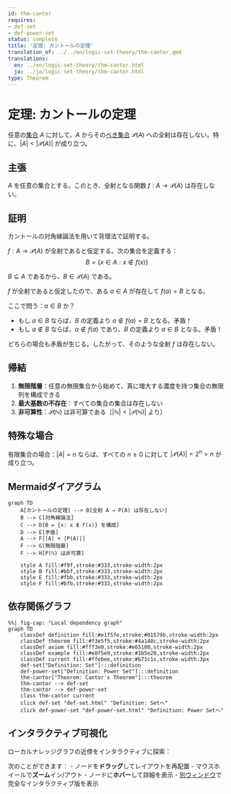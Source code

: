 ```yaml
---
id: thm-cantor
requires:
- def-set
- def-power-set
status: complete
title: '定理: カントールの定理'
translation_of: ../../en/logic-set-theory/thm-cantor.qmd
translations:
  en: ../en/logic-set-theory/thm-cantor.html
  ja: ../ja/logic-set-theory/thm-cantor.html
type: Theorem
---
```


# 定理: カントールの定理 {#thm-cantor}

任意の[集合](def-set.qmd) $A$ に対して、$A$ からその[べき集合](def-power-set.qmd) $\mathcal{P}(A)$ への全射は存在しない。特に、$|A| < |\mathcal{P}(A)|$ が成り立つ。

## 主張

$A$ を任意の集合とする。このとき、全射となる関数 $f: A \to \mathcal{P}(A)$ は存在しない。

## 証明

カントールの対角線論法を用いて背理法で証明する。

$f: A \to \mathcal{P}(A)$ が全射であると仮定する。次の集合を定義する：
$$B = \{x \in A : x \notin f(x)\}$$

$B \subseteq A$ であるから、$B \in \mathcal{P}(A)$ である。

$f$ が全射であると仮定したので、ある $a \in A$ が存在して $f(a) = B$ となる。

ここで問う：$a \in B$ か？

- もし $a \in B$ ならば、$B$ の定義より $a \notin f(a) = B$ となる。矛盾！
- もし $a \notin B$ ならば、$a \notin f(a)$ であり、$B$ の定義より $a \in B$ となる。矛盾！

どちらの場合も矛盾が生じる。したがって、そのような全射 $f$ は存在しない。

## 帰結

1. **無限階層**：任意の無限集合から始めて、真に増大する濃度を持つ集合の無限列を構成できる
2. **最大基数の不存在**：すべての集合の集合は存在しない
3. **非可算性**：$\mathcal{P}(\mathbb{N})$ は非可算である（$|\mathbb{N}| < |\mathcal{P}(\mathbb{N})|$ より）

## 特殊な場合

有限集合の場合：$|A| = n$ ならば、すべての $n \geq 0$ に対して $|\mathcal{P}(A)| = 2^n > n$ が成り立つ。

## Mermaidダイアグラム

```mermaid
graph TD
    A[カントールの定理] --> B[全射 A → P(A) は存在しない]
    B --> C[対角線論法]
    C --> D[B = {x: x ∉ f(x)} を構成]
    D --> E[矛盾]
    A --> F[|A| < |P(A)|]
    F --> G[無限階層]
    F --> H[P(ℕ) は非可算]

    style A fill:#f9f,stroke:#333,stroke-width:2px
    style B fill:#bbf,stroke:#333,stroke-width:2px
    style E fill:#fbb,stroke:#333,stroke-width:2px
    style F fill:#bfb,stroke:#333,stroke-width:2px
```

## 依存関係グラフ

```mermaid
%%| fig-cap: "Local dependency graph"
graph TD
    classDef definition fill:#e1f5fe,stroke:#01579b,stroke-width:2px
    classDef theorem fill:#f3e5f5,stroke:#4a148c,stroke-width:2px
    classDef axiom fill:#fff3e0,stroke:#e65100,stroke-width:2px
    classDef example fill:#e8f5e9,stroke:#1b5e20,stroke-width:2px
    classDef current fill:#ffebee,stroke:#b71c1c,stroke-width:3px
    def-set["Definition: Set"]:::definition
    def-power-set["Definition: Power Set"]:::definition
    thm-cantor["Theorem: Cantor's Theorem"]:::theorem
    thm-cantor --> def-set
    thm-cantor --> def-power-set
    class thm-cantor current
    click def-set "def-set.html" "Definition: Setへ"
    click def-power-set "def-power-set.html" "Definition: Power Setへ"
```

## インタラクティブ可視化

ローカルナレッジグラフの近傍をインタラクティブに探索：

::: {.graph-viz data-id="thm-cantor" data-width="700" data-height="500"}
:::

次のことができます：
- ノードを**ドラッグ**してレイアウトを再配置
- マウスホイールで**ズーム**イン/アウト
- ノードに**ホバー**して詳細を表示
- [別ウィンドウ](../../output/interactive/thm-cantor.html){target="_blank"}で完全なインタラクティブ版を表示

